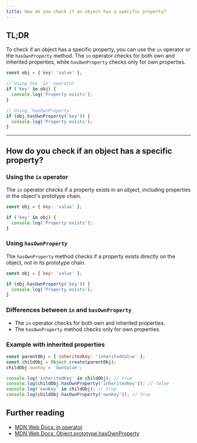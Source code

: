 ```yaml
---
title: How do you check if an object has a specific property?
---
```


## TL;DR

To check if an object has a specific property, you can use the `in` operator or the `hasOwnProperty` method. The `in` operator checks for both own and inherited properties, while `hasOwnProperty` checks only for own properties.

```javascript
const obj = { key: 'value' };

// Using the `in` operator
if ('key' in obj) {
  console.log('Property exists');
}

// Using `hasOwnProperty`
if (obj.hasOwnProperty('key')) {
  console.log('Property exists');
}
```

---

## How do you check if an object has a specific property?

### Using the `in` operator

The `in` operator checks if a property exists in an object, including properties in the object's prototype chain.

```javascript
const obj = { key: 'value' };

if ('key' in obj) {
  console.log('Property exists');
}
```

### Using `hasOwnProperty`

The `hasOwnProperty` method checks if a property exists directly on the object, not in its prototype chain.

```javascript
const obj = { key: 'value' };

if (obj.hasOwnProperty('key')) {
  console.log('Property exists');
}
```

### Differences between `in` and `hasOwnProperty`

- The `in` operator checks for both own and inherited properties.
- The `hasOwnProperty` method checks only for own properties.

### Example with inherited properties

```javascript
const parentObj = { inheritedKey: 'inheritedValue' };
const childObj = Object.create(parentObj);
childObj.ownKey = 'ownValue';

console.log('inheritedKey' in childObj); // true
console.log(childObj.hasOwnProperty('inheritedKey')); // false
console.log('ownKey' in childObj); // true
console.log(childObj.hasOwnProperty('ownKey')); // true
```

## Further reading

- [MDN Web Docs: in operator](https://developer.mozilla.org/en-US/docs/Web/JavaScript/Reference/Operators/in)
- [MDN Web Docs: Object.prototype.hasOwnProperty](https://developer.mozilla.org/en-US/docs/Web/JavaScript/Reference/Global_Objects/Object/hasOwnProperty)


